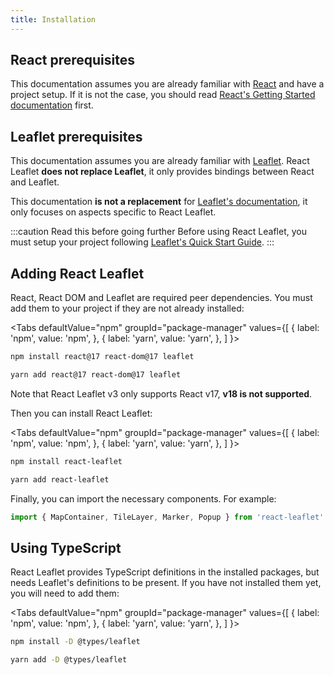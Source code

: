 ```yaml
---
title: Installation
---
```



## React prerequisites

This documentation assumes you are already familiar with [React](https://reactjs.org/) and have a project setup. If it is not the case, you should read [React's Getting Started documentation](https://reactjs.org/docs/getting-started.html) first.

## Leaflet prerequisites

This documentation assumes you are already familiar with [Leaflet](https://leafletjs.com/). React Leaflet **does not replace Leaflet**, it only provides bindings between React and Leaflet.

This documentation **is not a replacement** for [Leaflet's documentation](https://leafletjs.com/reference.html), it only focuses on aspects specific to React Leaflet.

:::caution Read this before going further
Before using React Leaflet, you must setup your project following [Leaflet's Quick Start Guide](https://leafletjs.com/examples/quick-start/).
:::

## Adding React Leaflet

React, React DOM and Leaflet are required peer dependencies. You must add them to your project if they are not already installed:

<Tabs
  defaultValue="npm"
  groupId="package-manager"
  values={[
    { label: 'npm', value: 'npm', },
    { label: 'yarn', value: 'yarn', },
  ]
}>
<TabItem value="npm">

```bash
npm install react@17 react-dom@17 leaflet
```

</TabItem>
<TabItem value="yarn">

```bash
yarn add react@17 react-dom@17 leaflet
```

</TabItem>
</Tabs>

Note that React Leaflet v3 only supports React v17, **v18 is not supported**.

Then you can install React Leaflet:

<Tabs
  defaultValue="npm"
  groupId="package-manager"
  values={[
    { label: 'npm', value: 'npm', },
    { label: 'yarn', value: 'yarn', },
  ]
}>
<TabItem value="npm">

```bash
npm install react-leaflet
```

</TabItem>
<TabItem value="yarn">

```bash
yarn add react-leaflet
```

</TabItem>
</Tabs>

Finally, you can import the necessary components. For example:

```js
import { MapContainer, TileLayer, Marker, Popup } from 'react-leaflet'
```

## Using TypeScript

React Leaflet provides TypeScript definitions in the installed packages, but needs Leaflet's definitions to be present. If you have not installed them yet, you will need to add them:

<Tabs
  defaultValue="npm"
  groupId="package-manager"
  values={[
    { label: 'npm', value: 'npm', },
    { label: 'yarn', value: 'yarn', },
  ]
}>
<TabItem value="npm">

```bash
npm install -D @types/leaflet
```

</TabItem>
<TabItem value="yarn">

```bash
yarn add -D @types/leaflet
```

</TabItem>
</Tabs>
